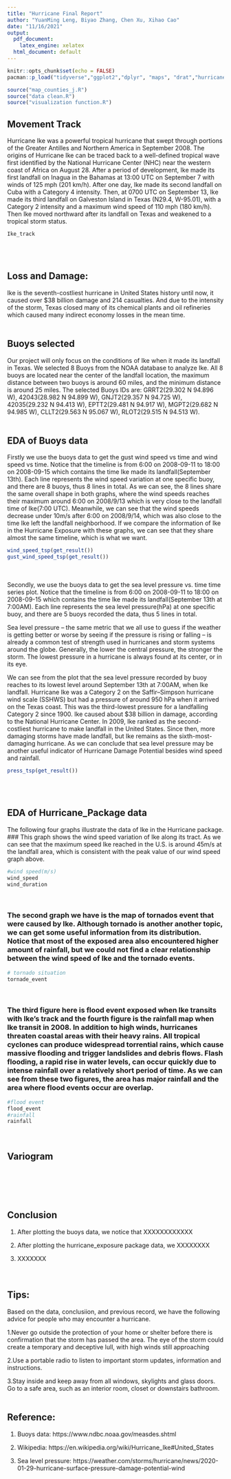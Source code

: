 ```yaml
---
title: "Hurricane Final Report"
author: "YuanMing Leng, Biyao Zhang, Chen Xu, Xihao Cao"
date: "11/16/2021"
output:
  pdf_document: 
    latex_engine: xelatex
  html_document: default
---
```


```r
knitr::opts_chunk$set(echo = FALSE)
pacman::p_load("tidyverse","ggplot2","dplyr", "maps", "drat","hurricaneexposuredata","hurricaneexposure","weathermetrics","scales","sp","gstat")
```

```r
source("map_counties_j.R")
source("data clean.R")
source("visualization function.R")
```




## Movement Track
Hurricane Ike was a powerful tropical hurricane that swept through portions of the Greater Antilles and Northern America in September 2008. The origins of Hurricane Ike can be traced back to a well-defined tropical wave first identified by the National Hurricane Center (NHC) near the western coast of Africa on August 28. After a period of development, Ike made its first landfall on Inagua in the Bahamas at 13:00 UTC on September 7 with winds of 125 mph (201 km/h). After one day, Ike made its second landfall on Cuba with a Category 4 intensity. Then, at 0700 UTC on September 13, Ike made its third landfall on Galveston Island in Texas (N29.4, W-95.01), with a Category 2 intensity and a maximum wind speed of 110 mph (180 km/h). Then Ike moved northward after its landfall on Texas and weakened to a tropical storm status.

```r
Ike_track
```
\
\

## Loss and Damage:
Ike is the seventh-costliest hurricane in United States history until now, it caused over $38 billion damage and 214 casualties. And due to the intensity of the storm, Texas closed many of its chemical plants and oil refineries which caused many indirect economy losses in the mean time.
\
\


## Buoys selected
Our project will only focus on the conditions of Ike when it made its landfall in Texas. We selected 8 Buoys from the NOAA database to analyze Ike. All 8 buoys are located near the center of the landfall location, the maximum distance between two buoys is around 60 miles, and the minimum distance is around 25 miles. The selected Buoys IDs are: GRRT2(29.302 N 94.896 W), 42043(28.982 N 94.899 W), GNJT2(29.357 N 94.725 W), 42035(29.232 N 94.413 W), EPTT2(29.481 N 94.917 W), MGPT2(29.682 N 94.985 W), CLLT2(29.563 N 95.067 W), RLOT2(29.515 N 94.513 W).
\
\


## EDA of Buoys data
Firstly we use the buoys data to get the gust wind speed vs time and wind speed vs time. Notice that the timeline is from 6:00 on 2008-09-11 to 18:00 on 2008-09-15 which contains the time Ike made its landfall(September 13th). Each line represents the wind speed variation at one specific buoy, and there are 8 buoys, thus 8 lines in total. As we can see, the 8 lines share the same overall shape in both graphs, where the wind speeds reaches their maximum around 6:00 on 2008/9/13 which is very close to the landfall time of Ike(7:00 UTC). Meanwhile, we can see that the wind speeds decrease under 10m/s after 6:00 on 2008/9/14, which was also close to the time Ike left the landfall neighborhood. If we compare the information of Ike in the Hurricane Exposure with these graphs, we can see that they share almost the same timeline, which is what we want.

```r
wind_speed_tsp(get_result())
gust_wind_speed_tsp(get_result())
```

\
\
Secondly, we use the buoys data to get the sea level pressure vs. time time series plot. Notice that the timeline is from 6:00 on 2008-09-11 to 18:00 on 2008-09-15 which contains the time Ike made its landfall(September 13th at 7:00AM). Each line represents the sea level pressure(hPa) at one specific buoy, and there are 5 buoys recorded the data, thus 5 lines in total.

Sea level pressure – the same metric that we all use to guess if the weather is getting better or worse by seeing if the pressure is rising or falling – is already a common test of strength used in hurricanes and storm systems around the globe.
Generally, the lower the central pressure, the stronger the storm. The lowest pressure in a hurricane is always found at its center, or in its eye.

We can see from the plot that the sea level pressure recorded by buoy reaches to its lowest level around September 13th at 7:00AM, when Ike landfall. Hurricane Ike was a Category 2 on the Saffir–Simpson hurricane wind scale (SSHWS) but had a pressure of around 950 hPa when it arrived on the Texas coast. This was the third-lowest pressure for a landfalling Category 2 since 1900. Ike caused about $38 billion in damage, according to the National Hurricane Center. In 2009, Ike ranked as the second-costliest hurricane to make landfall in the United States. Since then, more damaging storms have made landfall, but Ike remains as the sixth-most-damaging hurricane. As we can conclude that sea level pressure may be another useful indicator of Hurricane Damage Potential besides wind speed and rainfall. 
```r
press_tsp(get_result())
```
\
\





## EDA of Hurricane_Package data
The following four graphs illustrate the data of Ike in the Hurricane package.
\
### This graph shows the wind speed variation of Ike along its tract. As we can see that the maximum speed Ike reached in the U.S. is around 45m/s at the landfall area, which is consistent with the peak value of our wind speed graph above. 
```r
#wind speed(m/s)
wind_speed
wind_duration
```
\


### The second graph we have is the map of tornados event that were caused by Ike. Although tornado is another another topic, we can get some useful information from its distribution. Notice that most of the exposed area also encountered higher amount of rainfall, but we could not find a clear relationship between the wind speed of Ike and the tornado events.
```r
# tornado situation
tornade_event
```
\


### The third figure here is flood event exposed when Ike transits with Ike's track and the fourth figure is the rainfall map when Ike transit in 2008. In addition to high winds, hurricanes threaten coastal areas with their heavy rains. All tropical cyclones can produce widespread torrential rains, which cause massive flooding and trigger landslides and debris flows. Flash flooding, a rapid rise in water levels, can occur quickly due to intense rainfall over a relatively short period of time. As we can see from these two figures, the area has major rainfall and the area where flood events occur are overlap.
```r
#flood event
flood_event
#rainfall
rainfall
```
\



## Variogram
|
|
|
|
```r

```


## Conclusion
1. After plotting the buoys data, we notice that XXXXXXXXXXXX

2. After plotting the hurricane_exposure package data, we XXXXXXXX

3. XXXXXXX
\
\
\

## Tips:
Based on the data, conclusiion, and previous record, we have the following advice for people who may encounter a hurricane.

1.Never go outside the protection of your home or shelter before there is confirmation that the storm has passed the area. The eye of the storm could create a temporary and deceptive lull, with high winds still approaching

2.Use a portable radio to listen to important storm updates, information and instructions.

3.Stay inside and keep away from all windows, skylights and glass doors. Go to a safe area, such as an interior room, closet or downstairs bathroom.
\
\

## Reference:
1. Buoys data: https://www.ndbc.noaa.gov/measdes.shtml

2. Wikipedia: https://en.wikipedia.org/wiki/Hurricane_Ike#United_States

3. Sea level pressure: https://weather.com/storms/hurricane/news/2020-01-29-hurricane-surface-pressure-damage-potential-wind
